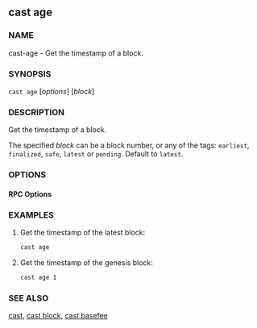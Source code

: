 
## cast age

### NAME

cast-age - Get the timestamp of a block.

### SYNOPSIS

`cast age` [*options*] [*block*]

### DESCRIPTION

Get the timestamp of a block.

The specified _block_ can be a block number, or any of the tags: `earliest`, `finalized`, `safe`, `latest` or `pending`. Default to `latest`.

### OPTIONS

#### RPC Options

<RpcUrlOption />

<CommonOptions />

### EXAMPLES

1. Get the timestamp of the latest block:

   ```sh
   cast age
   ```

2. Get the timestamp of the genesis block:
   ```sh
   cast age 1
   ```

### SEE ALSO

[cast](/reference/cast/cast.mdx), [cast block](/reference/cast/cast-block.mdx), [cast basefee](/reference/cast/cast-basefee.mdx)
